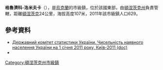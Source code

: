 {{no footnotes|time=2015-09-15T00:16:51+00:00}}
{{coord|47|54|48|N|38|6|12|E|scale:100000|display=title}}

'''格魯濟科-洛米夫卡'''（{{lang-uk|Грузько-Ломівка}}），是[[烏克蘭|烏克蘭]]的市級鎮，位於該國東部，由[[頓涅茨克州|頓涅茨克州]]負責管轄，距離[[頓涅茨克|頓涅茨克]]24公里，海拔高度107米，2011年該市級鎮人口629。

==參考資料==
*[https://web.archive.org/web/20121010205321/http://stat6.stat.lviv.ua/PXWEB2007/ukr/publ/2011/chnas.zip Державний комітет статистики України. Чисельність наявного населення України на 1 січня 2011 року, Київ-2011 (doc)]
*{{cite web |url=http://www.mospat.ru/index.php? Chp = _eparchies & cid = 78 |title=Єпархія Донецька і Маріупільська |archiveurl=https://www.webcitation.org/6CblqDYeB?url=http://www.mospat.ru/index.php?chp=_eparchies |archivedate=2012-12-02 |deadurl=yes }}

{{DEFAULTSORT:Грузько-Ломівка}}
[[Category:頓涅茨克州市級鎮|Category:頓涅茨克州市級鎮]]


{{Donetsk-geo-stub}}